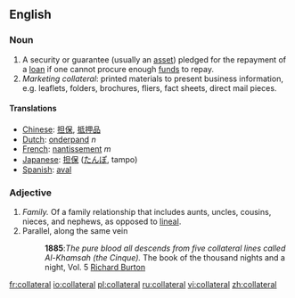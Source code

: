 ==English==

===Noun===
#A security or guarantee (usually an [[asset]]) pledged for the repayment of a [[loan]] if one cannot procure enough [[fund]]s to repay.
#''Marketing collateral'': printed materials to present business information, e.g. leaflets, folders, brochures, fliers, fact sheets, direct mail pieces.

====Translations====
*[[Chinese]]: [[担保]], [[抵押品]]
*[[Dutch]]: [[onderpand]] ''n''
*[[French]]: [[nantissement]] ''m''
*[[Japanese]]: [[担保]] ([[たんぽ]], tampo)
*[[Spanish]]: [[aval]]

===Adjective===

#''Family.'' Of a family relationship that includes aunts, uncles, cousins, nieces, and nephews, as opposed to [[lineal]].
#Parallel, along the same vein
#:'''1885''':''The pure blood all descends from five collateral lines called Al-Khamsah (the Cinque).'' The book of the thousand nights and a night, Vol. 5 [[w:Richard Francis Burton|Richard Burton]]

[[fr:collateral]]
[[io:collateral]]
[[pl:collateral]]
[[ru:collateral]]
[[vi:collateral]]
[[zh:collateral]]